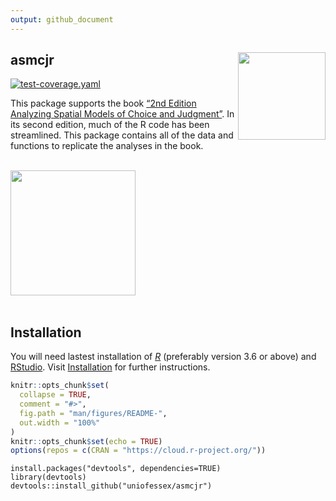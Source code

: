 ```yaml
---
output: github_document
---
```


## asmcjr <img src="man/figures/logo.png" width="140" align="right" /> <br /> 

[![test-coverage.yaml](https://github.com/uniofessex/asmcjr/actions/workflows/test-coverage.yaml/badge.svg)](https://github.com/uniofessex/asmcjr/actions/workflows/test-coverage.yaml)  
  
This package supports the book ["2nd Edition Analyzing Spatial Models of Choice and Judgment "](https://www.routledge.com/Analyzing-Spatial-Models-of-Choice-and-Judgment/II-Bakker-Carroll-Hare-Poole-Rosenthal/p/book/9781138715332).  In its second edition, much of the R code has been streamlined. This package contains all of the data and functions to replicate the analyses in the book. 

<br />
<img src="man/figures/book_image.jpg" width="200" align="center" />  
&nbsp;

## Installation
You will need lastest installation of [_R_](https://cran.r-project.org/mirrors.html) (preferably version 3.6 or above) and [RStudio](https://rstudio.com/products/rstudio/download/#download).  Visit [Installation](articles/installation.html) for further instructions.


<!-- README.md is generated from README.Rmd. Please edit that file -->

```r
knitr::opts_chunk$set(
  collapse = TRUE,
  comment = "#>",
  fig.path = "man/figures/README-",
  out.width = "100%"
)
knitr::opts_chunk$set(echo = TRUE)
options(repos = c(CRAN = "https://cloud.r-project.org/"))
```

```
install.packages("devtools", dependencies=TRUE)
library(devtools)
devtools::install_github("uniofessex/asmcjr")
```


